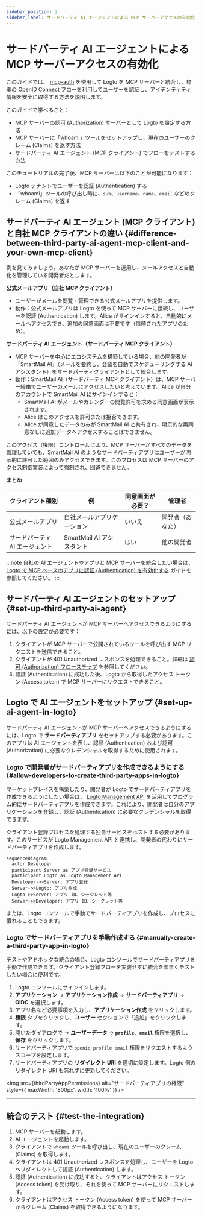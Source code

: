 ```yaml
---
sidebar_position: 2
sidebar_label: サードパーティ AI エージェントによる MCP サーバーアクセスの有効化
---
```




# サードパーティ AI エージェントによる MCP サーバーアクセスの有効化

このガイドでは、 [mcp-auth](https://mcp-auth.dev) を使用して Logto を MCP サーバーと統合し、標準の OpenID Connect フローを利用してユーザーを認証し、アイデンティティ情報を安全に取得する方法を説明します。

このガイドで学べること：

- MCP サーバーの認可 (Authorization) サーバーとして Logto を設定する方法
- MCP サーバーに「whoami」ツールをセットアップし、現在のユーザーのクレーム (Claims) を返す方法
- サードパーティ AI エージェント (MCP クライアント) でフローをテストする方法

このチュートリアルの完了後、MCP サーバーは以下のことが可能になります：

- Logto テナントでユーザーを認証 (Authentication) する
- 「whoami」ツールの呼び出し時に、`sub`、`username`、`name`、`email` などのクレーム (Claims) を返す

## サードパーティ AI エージェント (MCP クライアント) と自社 MCP クライアントの違い \{#difference-between-third-party-ai-agent-mcp-client-and-your-own-mcp-client}

例を見てみましょう。あなたが MCP サーバーを運用し、メールアクセスと自動化を管理している開発者だとします。

**公式メールアプリ（自社 MCP クライアント）**

- ユーザーがメールを閲覧・管理できる公式メールアプリを提供します。
- 動作：公式メールアプリは Logto を使って MCP サーバーに接続し、ユーザーを認証 (Authentication) します。Alice がサインインすると、自動的にメールへアクセスでき、追加の同意画面は不要です（信頼されたアプリのため）。

**サードパーティ AI エージェント（サードパーティ MCP クライアント）**

- MCP サーバーを中心にエコシステムを構築している場合、他の開発者が「SmartMail AI」（メールを要約し、会議を自動でスケジューリングする AI アシスタント）をサードパーティクライアントとして統合します。
- 動作：SmartMail AI（サードパーティ MCP クライアント）は、MCP サーバー経由でユーザーのメールにアクセスしたいと考えています。Alice が自分のアカウントで SmartMail AI にサインインすると：
  - SmartMail AI がメールやカレンダーの閲覧許可を求める同意画面が表示されます。
  - Alice はこのアクセスを許可または拒否できます。
  - Alice が同意したデータのみが SmartMail AI と共有され、明示的な再同意なしに追加データへアクセスすることはできません。

このアクセス（権限）コントロールにより、MCP サーバーがすべてのデータを管理していても、SmartMail AI のようなサードパーティアプリはユーザーが明示的に許可した範囲のみアクセスできます。このプロセスは MCP サーバーのアクセス制御実装によって強制され、回避できません。

**まとめ**

| クライアント種別               | 例                         | 同意画面が必要？ | 管理者           |
| ------------------------------ | -------------------------- | ---------------- | ---------------- |
| 公式メールアプリ               | 自社メールアプリケーション | いいえ           | 開発者（あなた） |
| サードパーティ AI エージェント | SmartMail AI アシスタント  | はい             | 他の開発者       |

:::note
自社の AI エージェントやアプリと MCP サーバーを統合したい場合は、 [Logto で MCP ベースのアプリに認証 (Authentication) を有効化する](./mcp-server-add-auth) ガイドを参照してください。
:::

<Prerequisites isThirdParty />

## サードパーティ AI エージェントのセットアップ \{#set-up-third-party-ai-agent}

サードパーティ AI エージェントが MCP サーバーへアクセスできるようにするには、以下の設定が必要です：

1. クライアントが MCP サーバーで公開されているツールを呼び出す MCP リクエストを送信できること。
2. クライアントが 401 Unauthorized レスポンスを処理できること。詳細は [認可 (Authorization) フローステップ](https://modelcontextprotocol.io/specification/2025-03-26/basic/authorization#2-5-authorization-flow-steps) を参照してください。
3. 認証 (Authentication) に成功した後、Logto から取得したアクセス トークン (Access token) で MCP サーバーにリクエストできること。

## Logto で AI エージェントをセットアップ \{#set-up-ai-agent-in-logto}

サードパーティ AI エージェントが MCP サーバーへアクセスできるようにするには、Logto で **サードパーティアプリ** をセットアップする必要があります。このアプリは AI エージェントを表し、認証 (Authentication) および認可 (Authorization) に必要なクレデンシャルを取得するために使用されます。

### Logto で開発者がサードパーティアプリを作成できるようにする \{#allow-developers-to-create-third-party-apps-in-logto}

マーケットプレイスを構築したり、開発者が Logto でサードパーティアプリを作成できるようにしたい場合は、 [Logto Management API](/integrate-logto/interact-with-management-api) を活用してプログラム的にサードパーティアプリを作成できます。これにより、開発者は自分のアプリケーションを登録し、認証 (Authentication) に必要なクレデンシャルを取得できます。

クライアント登録プロセスを処理する独自サービスをホストする必要があります。このサービスが Logto Management API と連携し、開発者の代わりにサードパーティアプリを作成します。

```mermaid
sequenceDiagram
  actor Developer
  participant Server as アプリ登録サービス
  participant Logto as Logto Management API
  Developer->>Server: アプリ登録
  Server->>Logto: アプリ作成
  Logto->>Server: アプリ ID、シークレット等
  Server->>Developer: アプリ ID、シークレット等
```

または、Logto コンソールで手動でサードパーティアプリを作成し、プロセスに慣れることもできます。

### Logto でサードパーティアプリを手動作成する \{#manually-create-a-third-party-app-in-logto}

テストやアドホックな統合の場合、Logto コンソールでサードパーティアプリを手動で作成できます。クライアント登録フローを実装せずに統合を素早くテストしたい場合に便利です。

1. Logto コンソールにサインインします。
2. <CloudLink to="/applications">**アプリケーション**</CloudLink> → **アプリケーション作成** →
   **サードパーティアプリ** -> **OIDC** を選択します。
3. アプリ名など必要事項を入力し、**アプリケーション作成** をクリックします。
4. **権限** タブをクリックし、**ユーザー** セクションで「追加」をクリックします。
5. 開いたダイアログで -> **ユーザーデータ** -> **`profile`**、**`email`** 権限を選択し、**保存** をクリックします。
6. サードパーティアプリで `openid profile email` 権限をリクエストするようスコープを設定します。
7. サードパーティアプリの **リダイレクト URI** を適切に設定します。Logto 側のリダイレクト URI も忘れずに更新してください。

<img
  src={thirdPartyAppPermissions}
  alt="サードパーティアプリの権限"
  style={{ maxWidth: '800px', width: '100%' }}
/>

---

<QuickStartsReference />

<SetUpServer />

## 統合のテスト \{#test-the-integration}

1. MCP サーバーを起動します。
2. AI エージェントを起動します。
3. クライアントで `whoami` ツールを呼び出し、現在のユーザーのクレーム (Claims) を取得します。
4. クライアントは 401 Unauthorized レスポンスを処理し、ユーザーを Logto へリダイレクトして認証 (Authentication) します。
5. 認証 (Authentication) に成功すると、クライアントはアクセス トークン (Access token) を受け取り、それを使って MCP サーバーにリクエストします。
6. クライアントはアクセス トークン (Access token) を使って MCP サーバーからクレーム (Claims) を取得できるようになります。

<SampleCode />
